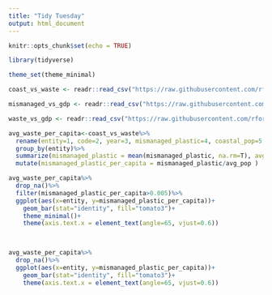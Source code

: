```yaml
---
title: "Tidy Tuesday"
output: html_document
---
```


```r
knitr::opts_chunk$set(echo = TRUE)
```


```r
library(tidyverse)

theme_set(theme_minimal)
```

```r
coast_vs_waste <- readr::read_csv("https://raw.githubusercontent.com/rfordatascience/tidytuesday/master/data/2019/2019-05-21/coastal-population-vs-mismanaged-plastic.csv")

mismanaged_vs_gdp <- readr::read_csv("https://raw.githubusercontent.com/rfordatascience/tidytuesday/master/data/2019/2019-05-21/per-capita-mismanaged-plastic-waste-vs-gdp-per-capita.csv")

waste_vs_gdp <- readr::read_csv("https://raw.githubusercontent.com/rfordatascience/tidytuesday/master/data/2019/2019-05-21/per-capita-plastic-waste-vs-gdp-per-capita.csv")
```

```r
avg_waste_per_capita<-coast_vs_waste%>%
  rename(entity=1, code=2, year=3, mismanaged_plastic=4, coastal_pop=5, total_pop=6 )%>%
  group_by(entity)%>%
  summarize(mismanaged_plastic = mean(mismanaged_plastic, na.rm=T), avg_pop = mean(total_pop))%>%
  mutate(mismanaged_plastic_per_capita = mismanaged_plastic/avg_pop )

avg_waste_per_capita%>%
  drop_na()%>%
  filter(mismanaged_plastic_per_capita>0.005)%>%
  ggplot(aes(x=entity, y=mismanaged_plastic_per_capita))+
    geom_bar(stat="identity", fill="tomato3")+
    theme_minimal()+
    theme(axis.text.x = element_text(angle=65, vjust=0.6))
    


avg_waste_per_capita%>%
  drop_na()%>%
  ggplot(aes(x=entity, y=mismanaged_plastic_per_capita))+
    geom_bar(stat="identity", fill="tomato3")+
    theme(axis.text.x = element_text(angle=65, vjust=0.6))

    
    
```

